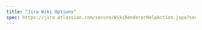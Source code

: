 ```yaml
---
title: "Jira Wiki Options"
spec: https://jira.atlassian.com/secure/WikiRendererHelpAction.jspa?section=all
---
```

